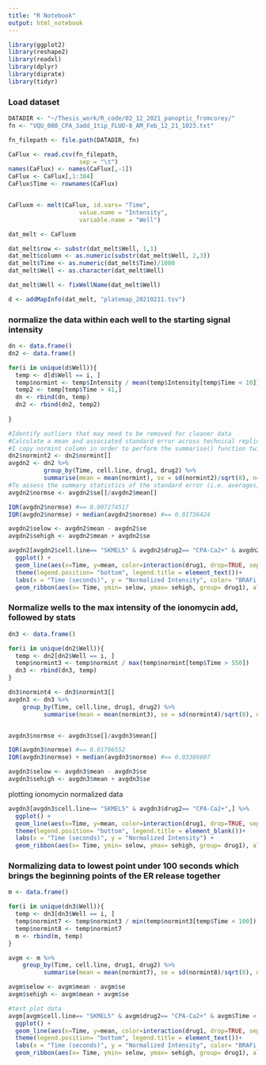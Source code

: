 ```yaml
---
title: "R Notebook"
output: html_notebook
---
```


```r
library(ggplot2)
library(reshape2)
library(readxl)
library(dplyr)
library(diprate)
library(tidyr)
```


### Load dataset

```r
DATADIR <- "~/Thesis_work/R_code/02_12_2021_panoptic_fromcorey/"
fn <- "VQU_008_CPA_3add_1tip_FLUO-8_AM_Feb_12_21_1023.txt"

fn_filepath <- file.path(DATADIR, fn)
```

```r
CaFlux <- read.csv(fn_filepath, 
                    sep = "\t")
names(CaFlux) <- names(CaFlux[,-1])
CaFlux <- CaFlux[,1:384]
CaFlux$Time <- rownames(CaFlux)


CaFluxm <- melt(CaFlux, id.vars= "Time",
                    value.name = "Intensity", 
                    variable.name = "Well")

dat_melt <- CaFluxm

dat_melt$row <- substr(dat_melt$Well, 1,1)
dat_melt$column <- as.numeric(substr(dat_melt$Well, 2,3))
dat_melt$Time <- as.numeric(dat_melt$Time)/1000
dat_melt$Well <- as.character(dat_melt$Well)

dat_melt$Well <- fixWellName(dat_melt$Well)

d <- addMapInfo(dat_melt, "platemap_20210211.tsv")
```


### normalize the data within each well to the starting signal intensity
```r
dn <- data.frame()
dn2 <- data.frame()

for(i in unique(d$Well)){
  temp <- d[d$Well == i, ]
  temp$normint <- temp$Intensity / mean(temp$Intensity[temp$Time < 10])
  temp2 <- temp[temp$Time > 41,]
  dn <- rbind(dn, temp)
  dn2 <- rbind(dn2, temp2)
  
}

#Identify outliers that may need to be removed for cleaner data
#Calculate a mean and associated standard error across technical replicates
#I copy normint column in order to perform the summarise() function twice, otherwise it will not work
dn2$normint2 <- dn2$normint[]
avgdn2 <- dn2 %>% 
          group_by(Time, cell.line, drug1, drug2) %>%
          summarise(mean = mean(normint), se = sd(normint2)/sqrt(8), n= n())
#To assess the summary statistics of the standard error (i.e. averages, measures of spread, etc.) for each time point, I normalize the se to the mean. This is necessary because the se is going to be greater with greater values of the mean.Using these summary statistics of the standard error will facilitate identifying which groups have outliers that may need to be removed for more accurate calculations. 
avgdn2$normse <- avgdn2$se[]/avgdn2$mean[]

IQR(avgdn2$normse) #== 0.007274517
IQR(avgdn2$normse) + median(avgdn2$normse) #== 0.01736424

avgdn2$selow <- avgdn2$mean - avgdn2$se
avgdn2$sehigh <- avgdn2$mean + avgdn2$se

avgdn2[avgdn2$cell.line== "SKMEL5" & avgdn2$drug2== "CPA-Ca2+" & avgdn2$Time > 50, ] %>%  
  ggplot() +
  geom_line(aes(x=Time, y=mean, color=interaction(drug1, drop=TRUE, sep='-'))) +
  theme(legend.position= "bottom", legend.title = element_text())+
  labs(x = "Time (seconds)", y = "Normalized Intensity", color= "BRAFi condition") +
  geom_ribbon(aes(x= Time, ymin= selow, ymax= sehigh, group= drug1), alpha=0.2, fill= "grey65")
```
###  Normalize wells to the max intensity of the ionomycin add, followed by stats
```r

dn3 <- data.frame()

for(i in unique(dn2$Well)){
  temp <- dn2[dn2$Well == i, ]
  temp$normint3 <- temp$normint / max(temp$normint[temp$Time > 550])
  dn3 <- rbind(dn3, temp)
}

dn3$normint4 <- dn3$normint3[]
avgdn3 <- dn3 %>%
    group_by(Time, cell.line, drug1, drug2) %>%
          summarise(mean = mean(normint3), se = sd(normint4)/sqrt(8), n= n())


avgdn3$normse <- avgdn3$se[]/avgdn3$mean[]

IQR(avgdn3$normse) #== 0.01706552
IQR(avgdn3$normse) + median(avgdn3$normse) #== 0.03386607

avgdn3$selow <- avgdn3$mean - avgdn3$se
avgdn3$sehigh <- avgdn3$mean + avgdn3$se
```


plotting ionomycin normalized data
```r

avgdn3[avgdn3$cell.line== "SKMEL5" & avgdn3$drug2== "CPA-Ca2+",] %>%  
  ggplot() +
  geom_line(aes(x=Time, y=mean, color=interaction(drug1, drop=TRUE, sep='-'))) +
  theme(legend.position= "bottom", legend.title = element_blank())+
  labs(x = "Time (seconds)", y = "Normalized Intensity") +
  geom_ribbon(aes(x= Time, ymin= selow, ymax= sehigh, group= drug1), alpha=0.2, fill= "grey65")


```
### Normalizing data to lowest point under 100 seconds which brings the beginning points of the ER release together
```r
m <- data.frame()

for(i in unique(dn3$Well)){
  temp <- dn3[dn3$Well == i, ]
  temp$normint7 <- temp$normint3 / min(temp$normint3[temp$Time < 100])
  temp$normint8 <- temp$normint7
  m <- rbind(m, temp)
}

avgm <- m %>%
    group_by(Time, cell.line, drug1, drug2) %>%
          summarise(mean = mean(normint7), se = sd(normint8)/sqrt(8), n= n())

avgm$selow <- avgm$mean - avgm$se
avgm$sehigh <- avgm$mean + avgm$se

#test plot data
avgm[avgm$cell.line== "SKMEL5" & avgm$drug2== "CPA-Ca2+" & avgm$Time < 540 & avgm$Time > 50 , ] %>%  
  ggplot() +
  geom_line(aes(x=Time, y=mean, color=interaction(drug1, drop=TRUE, sep='-'))) +
  theme(legend.position= "bottom", legend.title = element_text())+
  labs(x = "Time (seconds)", y = "Normalized Intensity", color= "BRAFi condition") +
  geom_ribbon(aes(x= Time, ymin= selow, ymax= sehigh, group= drug1), alpha=0.2, fill= "grey65") 
```
